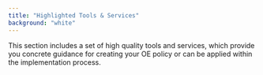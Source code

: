 ```yaml
---
title: "Highlighted Tools & Services"
background: "white"
---
```




This section includes a set of high quality tools and services, which provide you concrete guidance for creating your OE policy or can be applied within the implementation process.

<CardGroup cols="2">
    <Card
        type="tool"
        title="Policy Lab Card and Canvas"
        author="Atenas, Javiera;  Havemann, Leo"
        href="https://zenodo.org/record/3899405#.Xupp9i_MzR1"
        maphref="https://oerworldmap.org/resource/urn:uuid:33e9bad5-28af-4597-9b85-2d2d782f05ac"
    />
    <Card
        type="tool"
        title="OER State Policy Playbook"
        author="SPARC"
        href="https://sparcopen.org/wp-content/uploads/2018/02/SPARC-OER-State-Policy-Playbook-2.pdf"
        maphref="https://oerworldmap.org/resource/urn:uuid:15171773-dad0-485d-955f-13161c80acd2"
    />
    <Card
        type="tool"
        title="Open Education Policy Project Roadmap"
        author="Open Education Policy Forum"
        href="https://oerpolicy.eu/wp-content/uploads/sites/4/2020/03/roadmap_A4_druk.pdf"
        maphref="https://oerworldmap.org/resource/urn:uuid:77552388-0a00-47dc-9d90-1a15c2e58a98"
    />
    <Card
        type="tool"
        title="CC Toolkit for Business"
        author="Creative Commons"
        href="https://business-toolkit.creativecommons.org/"
        maphref="https://oerworldmap.org/resource/urn:uuid:c22bc165-b46f-4b97-9e47-41052c2f6ed8"
    />
    <Card
        type="tool"
        title="Educar Digital Policy Guide"
        author="Iniciativa Educação Aberta"
        href="https://guiaea.educadigital.org.br/"
        maphref="https://oerworldmap.org/resource/urn:uuid:18679e0e-b200-4ae1-9fdf-2aa47cfed212"
    />
    <Card
        type="tool"
        title="Open Education Policy Game"
        author="Iniciativa Educação Aberta"
        href="https://aberta.org.br/jogo-fisico-identifica-potencial-de-abertura-na-politica-educacional-2/"
        maphref="https://oerworldmap.org/resource/urn:uuid:6a46dc81-05d8-441f-aaa2-8e44271cb697"
    />
    <Card
        type="tool"
        title="OER Policy Development Tool"
        author="Lumen Learning"
        href="https://policy.lumenlearning.com/"
        maphref="https://oerworldmap.org/resource/urn%3Auuid%3A5a3bb8ed-5657-483f-b297-659c08b592e7"
    ></Card>
</CardGroup>
